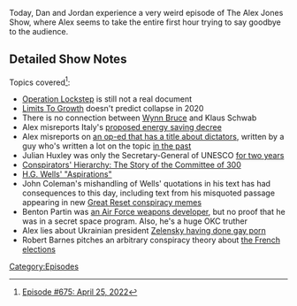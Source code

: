 {{Episode
    | title           = April 25, 2022
    | caption         = [https://knowledgefight.libsyn.com/675-april-25-2022 Listen to this episode on Libsyn]
    | episodeNumber   = 675
    | length          = 01:48:22
    | airDate         = April 27, 2022
    | coverageDate    = April 25, 2022
    | previousEpisode = [[674: April 22, 2022]]
    | nextEpisode     = [[676: April 29, 2022]]
}}

{{Stub}}

Today, Dan and Jordan experience a very weird episode of The Alex Jones Show, where Alex seems to take the entire first hour trying to say goodbye to the audience.

==Detailed Show Notes==

Topics covered<ref>[https://knowledgefight.com/research/2022/4/26/episode-675-april-25-2022 Episode #675: April 25, 2022]</ref>:

*[https://www.nommeraadio.ee/meedia/pdf/RRS/Rockefeller%20Foundation.pdf Operation Lockstep] is still not a real document
*[http://www.donellameadows.org/wp-content/userfiles/Limits-to-Growth-digital-scan-version.pdf Limits To Growth] doesn't predict collapse in 2020
*There is no connection between [https://www.nytimes.com/2022/04/24/us/politics/climate-activist-self-immolation-supreme-court.html Wynn Bruce] and Klaus Schwab
*Alex misreports Italy's [https://www.reuters.com/business/energy/heat-is-italy-plans-turn-down-air-conditioning-save-energy-2022-04-20/ proposed energy saving decree]
*Alex misreports on [https://www.bloomberg.com/opinion/articles/2022-04-01/russia-ukraine-war-to-save-global-democracy-sign-up-a-few-good-dictators an op-ed that has a title about dictators], written by a guy who's written a lot on the topic [https://worldview.stratfor.com/article/good-mideast-dictators in the past]
*Julian Huxley was only the Secretary-General of UNESCO [https://en.unesco.org/director-general/former-dgs for two years]
*[https://www.cia.gov/library/abbottabad-compound/4A/4A92FD2FB4DAE3F773DB0B7742CF0F65_Coleman.-.CONSPIRATORS.HIERARCHY.-.THE.STORY.OF.THE.COMMITTEE.OF.300.R.pdf Conspirators' Hierarchy: The Story of the Committee of 300]
*[https://www.gutenberg.org/files/19229/19229-h/19229-h.htm H.G. Wells' "Aspirations"]
*John Coleman's mishandling of Wells' quotations in his text has had consequences to this day, including text from his misquoted passage appearing in new [https://www.aap.com.au/factcheck/conspiracy-theorists-depopulation-text-does-not-appear-in-great-reset-book/ Great Reset conspiracy memes]
*Benton Partin was [https://www.af.mil/About-Us/Biographies/Display/Article/106051/brigadier-general-benton-k-partin/ an Air Force weapons developer], but no proof that he was in a secret space program. Also, he's a huge OKC truther
*Alex lies about Ukrainian president [https://patriots.win/p/141s2LD5IU/zelensky-gay-porn-video-leaked/c/ Zelensky having done gay porn]
*Robert Barnes pitches an arbitrary conspiracy theory about [https://www.theguardian.com/world/2022/apr/25/le-pen-thanks-forgotten-france-after-election-gains-in-overseas-territories the French elections]

[[Category:Episodes]]
